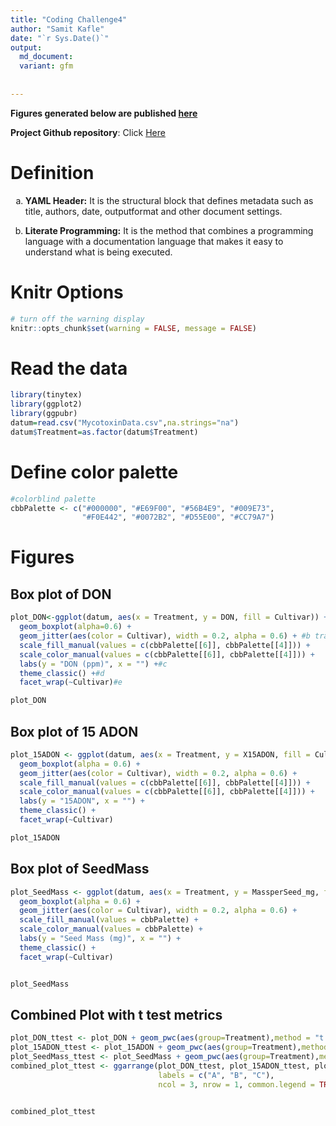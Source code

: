 ```yaml
---
title: "Coding Challenge4"
author: "Samit Kafle"
date: "`r Sys.Date()`"
output: 
  md_document:
  variant: gfm
    
  
---
```




**Figures generated below are published [here](https://doi.org/10.1094/PDIS-06-21-1253-RE)**



**Project Github repository**: Click [Here](https://github.com/SamitKafle/codingchallenge4.git)

# Definition
a. **YAML Header:** It is the structural block that defines metadata such as title, authors, date, outputformat and other document settings.

b. **Literate Programming:** It is the method that combines a programming language with a documentation language that makes it easy to understand what is being executed.

# Knitr Options
```r
# turn off the warning display
knitr::opts_chunk$set(warning = FALSE, message = FALSE)
```


# Read the data
```r
library(tinytex)
library(ggplot2)
library(ggpubr)
datum=read.csv("MycotoxinData.csv",na.strings="na")
datum$Treatment=as.factor(datum$Treatment)
```

# Define color palette
```r
#colorblind palette
cbbPalette <- c("#000000", "#E69F00", "#56B4E9", "#009E73", 
                "#F0E442", "#0072B2", "#D55E00", "#CC79A7")
```


# Figures
## Box plot of DON
```r
 
plot_DON<-ggplot(datum, aes(x = Treatment, y = DON, fill = Cultivar)) +
  geom_boxplot(alpha=0.6) + 
  geom_jitter(aes(color = Cultivar), width = 0.2, alpha = 0.6) + #b transparency of jitter point
  scale_fill_manual(values = c(cbbPalette[[6]], cbbPalette[[4]])) +
  scale_color_manual(values = c(cbbPalette[[6]], cbbPalette[[4]])) +
  labs(y = "DON (ppm)", x = "") +#c
  theme_classic() +#d
  facet_wrap(~Cultivar)#e

plot_DON
```

## Box plot of 15 ADON
```r
plot_15ADON <- ggplot(datum, aes(x = Treatment, y = X15ADON, fill = Cultivar)) +
  geom_boxplot(alpha = 0.6) +
  geom_jitter(aes(color = Cultivar), width = 0.2, alpha = 0.6) +
  scale_fill_manual(values = c(cbbPalette[[6]], cbbPalette[[4]])) +
  scale_color_manual(values = c(cbbPalette[[6]], cbbPalette[[4]])) +
  labs(y = "15ADON", x = "") +
  theme_classic() +
  facet_wrap(~Cultivar)

plot_15ADON
```

## Box plot of SeedMass
```r
plot_SeedMass <- ggplot(datum, aes(x = Treatment, y = MassperSeed_mg, fill = Cultivar)) +
  geom_boxplot(alpha = 0.6) +
  geom_jitter(aes(color = Cultivar), width = 0.2, alpha = 0.6) +
  scale_fill_manual(values = cbbPalette) +
  scale_color_manual(values = cbbPalette) +
  labs(y = "Seed Mass (mg)", x = "") +
  theme_classic() +
  facet_wrap(~Cultivar)


plot_SeedMass
```

## Combined Plot with t test metrics
```r
plot_DON_ttest <- plot_DON + geom_pwc(aes(group=Treatment),method = "t.test")
plot_15ADON_ttest <- plot_15ADON + geom_pwc(aes(group=Treatment),method = "t.test")
plot_SeedMass_ttest <- plot_SeedMass + geom_pwc(aes(group=Treatment),method = "t.test")
combined_plot_ttest <- ggarrange(plot_DON_ttest, plot_15ADON_ttest, plot_SeedMass_ttest, 
                                 labels = c("A", "B", "C"),
                                 ncol = 3, nrow = 1, common.legend = TRUE, legend = "right")


combined_plot_ttest
```

